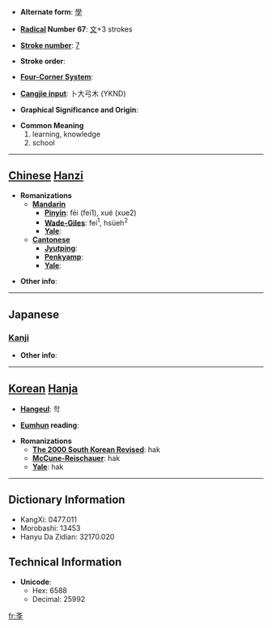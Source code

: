 * '''Alternate form''': [[學]]

* '''[[Wiktionary:Chinese radical index| Radical]] Number 67''': [[Wiktionary:Chinese radical index 文|文]]+3 strokes

* '''[[Wiktionary:Chinese total strokes index|Stroke number]]''': [[Wiktionary:Chinese total strokes index 7|7]]

* '''Stroke order''': 

* '''[[Wiktionary:Chinese four corner index|Four-Corner System]]''': 

* '''[[Wiktionary:Chinese Cangjie index|Cangjie input]]''': 卜大弓木 (YKND)

* '''Graphical Significance and Origin''': 

* '''Common Meaning'''
*#learning, knowledge
*# school


----

== [[Chinese]] [[Hanzi]] ==

* '''Romanizations'''
** '''[[Mandarin]]'''
*** '''[[Pinyin]]''': fēi (fei1), xué (xue2)
*** '''[[Wade-Giles]]''': fei<sup>1</sup>, hsüeh<sup>2</sup>
*** '''[[Yale]]''': 
** '''[[Cantonese]]'''
*** '''[[Jyutping]]''':
*** '''[[Penkyamp]]''': 
*** '''[[Yale]]''': 

* '''Other info''': 

----

==Japanese==
===[[Kanji]]===
{{kanji|on readings=[[がく]] (gaku)|kun readings=[[まなぶ]] (manabu)}}

* '''Other info''':  

----

== [[Korean]] [[Hanja]] ==

* '''[[Hangeul]]''': 학

* '''[[Eumhun]] reading''': 

* '''Romanizations'''
** '''[[The 2000 South Korean Revised Romanization|The 2000 South Korean Revised]]''': hak
** '''[[McCune-Reischauer]]''': hak
** '''[[Yale]]''': hak

----

== Dictionary Information ==

* KangXi: 0477.011
* Morobashi: 13453
* Hanyu Da Zidian: 32170.020

== Technical Information ==

* '''Unicode''':
** Hex: 6588
** Decimal: 25992

[[fr:斈]]